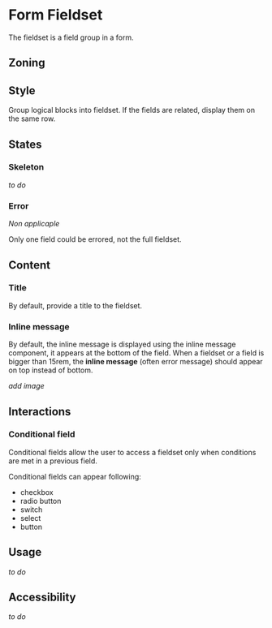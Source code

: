 
<Meta title="Components/Form/Form Fieldset" />

# Form Fieldset

The fieldset is a field group in a form.

## Zoning

<FigmaImage
	src="https://www.figma.com/file/qc8oUSyVJM67gSsbTShftt/%F0%9F%93%90-Zoning?node-id=349%3A227"
	alt="zoning image for form fieldset"
/>

## Style 

Group logical blocks into fieldset. If the fields are related, display them on the same row. 

<FigmaImage
	src="https://www.figma.com/file/FaYIWpJeP6LwjWr78L8eAr/Forms?node-id=191%3A352"
	alt="example image for form fieldset"
/>

## States

### Skeleton

_to do_

### Error

_Non applicaple_

Only one field could be errored, not the full fieldset.

## Content

### Title

By default, provide a title to the fieldset. 

### Inline message

By default, the inline message is displayed using the inline message component, it appears at the bottom of the field.
When a fieldset or a field is bigger than 15rem, the **inline message** (often error message) should appear on top instead of bottom.

_add image_

## Interactions

### Conditional field

Conditional fields allow the user to access a fieldset only when conditions are met in a previous field. 

Conditional fields can appear following:
- checkbox
- radio button
- switch
- select
- button

## Usage

_to do_

## Accessibility

_to do_